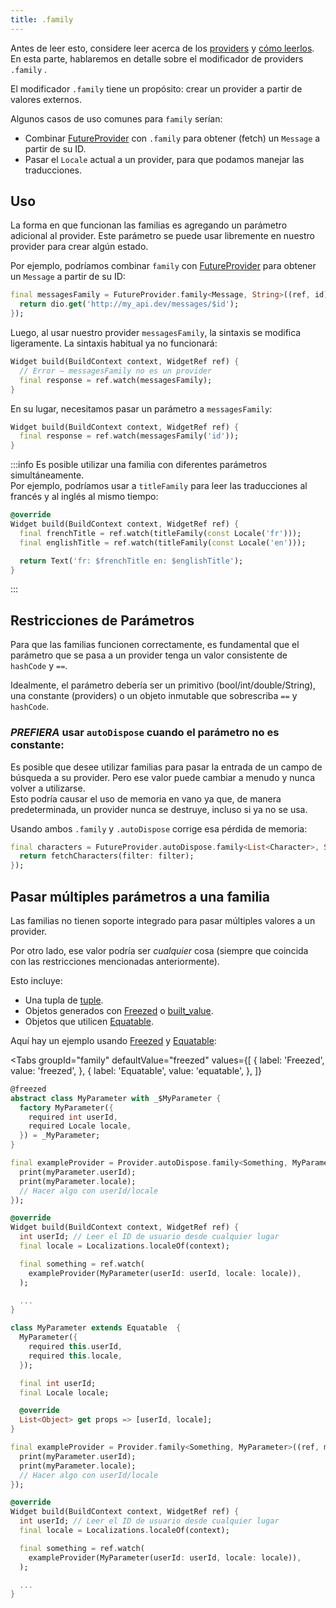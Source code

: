```yaml
---
title: .family
---
```



Antes de leer esto, considere leer acerca de los [providers](/docs/concepts2/providers) y [cómo leerlos](/docs/concepts/reading). 
En esta parte, hablaremos en detalle sobre el modificador de providers `.family` .

El modificador `.family` tiene un propósito: crear un provider a partir de valores externos.

Algunos casos de uso comunes para `family` serían:

- Combinar [FutureProvider] con `.family` para obtener (fetch) un `Message` a partir de su ID.
- Pasar el `Locale` actual a un provider, para que podamos manejar las traducciones.

## Uso

La forma en que funcionan las familias es agregando un parámetro adicional al provider.
Este parámetro se puede usar libremente en nuestro provider para crear algún estado.

Por ejemplo, podríamos combinar `family` con [FutureProvider] para obtener un `Message` a partir de su ID:

```dart
final messagesFamily = FutureProvider.family<Message, String>((ref, id) async {
  return dio.get('http://my_api.dev/messages/$id');
});
```

Luego, al usar nuestro provider `messagesFamily`, la sintaxis se modifica ligeramente.
La sintaxis habitual ya no funcionará:

```dart
Widget build(BuildContext context, WidgetRef ref) {
  // Error – messagesFamily no es un provider
  final response = ref.watch(messagesFamily);
}
```

En su lugar, necesitamos pasar un parámetro a `messagesFamily`:

```dart
Widget build(BuildContext context, WidgetRef ref) {
  final response = ref.watch(messagesFamily('id'));
}
```

:::info
Es posible utilizar una familia con diferentes parámetros simultáneamente.  
Por ejemplo, podríamos usar a `titleFamily` para leer las traducciones al francés y al inglés al mismo tiempo:

```dart
@override
Widget build(BuildContext context, WidgetRef ref) {
  final frenchTitle = ref.watch(titleFamily(const Locale('fr')));
  final englishTitle = ref.watch(titleFamily(const Locale('en')));

  return Text('fr: $frenchTitle en: $englishTitle');
}
```

:::

## Restricciones de Parámetros


Para que las familias funcionen correctamente, es fundamental que el parámetro que se 
pasa a un provider tenga un valor consistente de `hashCode` y `==`.

Idealmente, el parámetro debería ser un primitivo (bool/int/double/String), una constante (providers) 
o un objeto inmutable que sobrescriba `==` y `hashCode`.

### _PREFIERA_ usar `autoDispose` cuando el parámetro no es constante:

Es posible que desee utilizar familias para pasar la entrada de un campo de búsqueda a su provider. 
Pero ese valor puede cambiar a menudo y nunca volver a utilizarse.  
Esto podría causar el uso de memoria en vano ya que, de manera predeterminada, un provider nunca se destruye, incluso si ya no se usa.

Usando ambos `.family` y `.autoDispose` corrige esa pérdida de memoria:

```dart
final characters = FutureProvider.autoDispose.family<List<Character>, String>((ref, filter) async {
  return fetchCharacters(filter: filter);
});
```

## Pasar múltiples parámetros a una familia

Las familias no tienen soporte integrado para pasar múltiples valores a un provider.

Por otro lado, ese valor podría ser _cualquier_ cosa (siempre que coincida con las restricciones mencionadas anteriormente).

Esto incluye:

- Una tupla de [tuple](http://pub.dev/packages/tuple).
- Objetos generados con [Freezed] o [built_value](https://pub.dev/packages/built_value).
- Objetos que utilicen [Equatable](https://pub.dev/packages/equatable).

Aquí hay un ejemplo usando [Freezed] y [Equatable]:

<Tabs
  groupId="family"
  defaultValue="freezed"
  values={[
    { label: 'Freezed', value: 'freezed', },
    { label: 'Equatable', value: 'equatable', },
  ]}
>

<TabItem value="freezed">

```dart
@freezed
abstract class MyParameter with _$MyParameter {
  factory MyParameter({
    required int userId,
    required Locale locale,
  }) = _MyParameter;
}

final exampleProvider = Provider.autoDispose.family<Something, MyParameter>((ref, myParameter) {
  print(myParameter.userId);
  print(myParameter.locale);
  // Hacer algo con userId/locale
});

@override
Widget build(BuildContext context, WidgetRef ref) {
  int userId; // Leer el ID de usuario desde cualquier lugar
  final locale = Localizations.localeOf(context);

  final something = ref.watch(
    exampleProvider(MyParameter(userId: userId, locale: locale)),
  );

  ...
}
```

</TabItem>
<TabItem value="equatable">

```dart
class MyParameter extends Equatable  {
  MyParameter({
    required this.userId,
    required this.locale,
  });

  final int userId;
  final Locale locale;

  @override
  List<Object> get props => [userId, locale];
}

final exampleProvider = Provider.family<Something, MyParameter>((ref, myParameter) {
  print(myParameter.userId);
  print(myParameter.locale);
  // Hacer algo con userId/locale
});

@override
Widget build(BuildContext context, WidgetRef ref) {
  int userId; // Leer el ID de usuario desde cualquier lugar
  final locale = Localizations.localeOf(context);

  final something = ref.watch(
    exampleProvider(MyParameter(userId: userId, locale: locale)),
  );

  ...
}
```

</TabItem>
</Tabs>

[freezed]: https://pub.dev/packages/freezed
[provider]: https://pub.dev/documentation/riverpod/latest/riverpod/Provider-class.html
[Equatable]: https://pub.dev/packages/equatable
[futureprovider]: https://pub.dev/documentation/hooks_riverpod/3.0.0-dev.18/hooks_riverpod/FutureProvider-class.html
